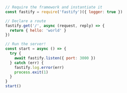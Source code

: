 
```js
// Require the framework and instantiate it
const fastify = require('fastify')({ logger: true })

// Declare a route
fastify.get('/', async (request, reply) => {
  return { hello: 'world' }
})

// Run the server!
const start = async () => {
  try {
    await fastify.listen({ port: 3000 })
  } catch (err) {
    fastify.log.error(err)
    process.exit(1)
  }
}
start()
```
